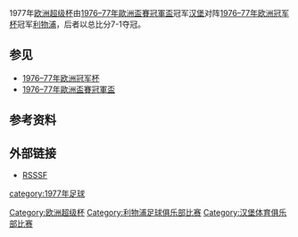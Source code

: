 {{Infobox football match
| title                   = 1977年欧洲超级杯
| image                   = 
| team1                   = [[汉堡足球俱乐部|汉堡]]
| team1association        = {{flagicon|FRG|size=30px}}
| team1score              = 1
| team2                   = [[利物浦足球俱乐部|利物浦]]
| team2association        = {{flagicon|ENG|size=30px}}
| team2score              = 7
| firstleg                = 第一回合
| team1score1             = 1
| team2score1             = 1
| date1                   = 1977年11月22日
| stadium1                = [[禾克斯公園球場|禾克斯公園球場]]
| city1                   = [[汉堡|汉堡]]
| referee1                = {{flagicon|POR|size=30px}}António Garrido 
| attendance1             = 16,000
| secondleg               = Second leg
| team1score2             = 0
| team2score2             = 6
| date2                   = 1977年12月6日
| stadium2                = [[安菲尔德球场|安菲尔德球场]]
| city2                   = [[利物浦|利物浦]]
| referee2                = {{flagicon|SWE|size=30px}}Ulf Eriksson
| attendance2             = 34,931
| previous                = [[1976年欧洲超级杯|1976]]
| next                    = [[1978年欧洲超级杯|1978]]
}}
1977年[[欧洲超级杯|欧洲超级杯]]由[[1976–77年歐洲盃賽冠軍盃|1976–77年歐洲盃賽冠軍盃]]冠军[[汉堡足球俱乐部|汉堡]]对阵[[1976–77年欧洲冠军杯|1976–77年欧洲冠军杯]]冠军[[利物浦足球俱乐部|利物浦]]，后者以总比分7-1夺冠。
==参见==
*[[1976–77年欧洲冠军杯|1976–77年欧洲冠军杯]]
*[[1976–77年歐洲盃賽冠軍盃|1976–77年歐洲盃賽冠軍盃]]

==参考资料==
{{reflist}}

==外部链接==
* [http://www.rsssf.com/ec/ec197677.html#sc RSSSF]{{Wayback|url=http://www.rsssf.com/ec/ec197677.html#sc |date=20170730014831 }}
{{欧洲超级杯}}

{{DEFAULTSORT:1977 European Super Cup}}
[[Category:欧洲超级杯|Category:欧洲超级杯]]
[[category:1977年足球|category:1977年足球]]
[[Category:利物浦足球俱乐部比赛|Category:利物浦足球俱乐部比赛]]
[[Category:汉堡体育俱乐部比赛|Category:汉堡体育俱乐部比赛]]